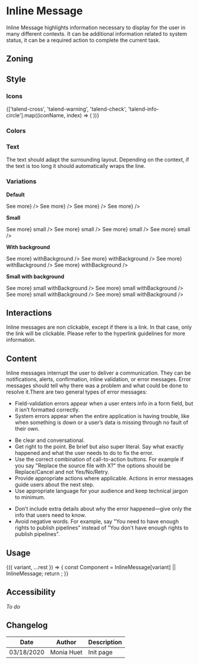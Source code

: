 

<Meta title="Components/InlineMessage" component={InlineMessage} />

# Inline Message

Inline Message highlights information necessary to display for the user in many different contexts.
It can be additional information related to system status, it can be a required action to complete the current task.

## Zoning

<FigmaImage
	src="https://www.figma.com/file/2Sw2IvUHZ9F2srJ3L8AWxr/%F0%9F%93%90-Zoning?node-id=12%3A96"
	alt="zoning image for inline messages"
/>

## Style

### Icons

<IconGallery>
	{['talend-cross', 'talend-warning', 'talend-check', 'talend-info-circle'].map((iconName, index) => (
		<IconItem key={index} name={iconName}>
			<Icon name={iconName} />
		</IconItem>
	))}
</IconGallery>

### Colors

<ColorPalette>
	<ColorItem
		title="theme.color.palette"
		subtitle="Inline message colors"
		colors={{
			Error: tokens.colors.coral500,
			Warning: tokens.colors.jaffa500,
			Success: tokens.colors.rioGrande500,
			Information: tokens.colors.lochmara,
		}}
	/>
</ColorPalette>

### Text

The text should adapt the surrounding layout. Depending on the context, if the text is too long it should automatically wraps the line.

### Variations

**Default**

<Canvas>
	<Story name="information">
		<InlineMessage.Information
			title={'Lorem ipsum'}
			description={
				'dolor sit amet, consectetur adipiscing elit. Integer gravida orci lacus, vel convallis enim posuere ac.'
			}
			link={<Link href={'#'}>See more</Link>}
		/>
	</Story>
	<Story name="success">
		<InlineMessage.Success
			title={'Lorem ipsum'}
			description={
				'dolor sit amet, consectetur adipiscing elit. Integer gravida orci lacus, vel convallis enim posuere ac.'
			}
			link={<Link href={'#'}>See more</Link>}
		/>
	</Story>
	<Story name="warning">
		<InlineMessage.Warning
			title={'Lorem ipsum'}
			description={
				'dolor sit amet, consectetur adipiscing elit. Integer gravida orci lacus, vel convallis enim posuere ac.'
			}
			link={<Link href={'#'}>See more</Link>}
		/>
	</Story>
	<Story name="destructive">
		<InlineMessage.Destructive
			title={'Lorem ipsum'}
			description={
				'dolor sit amet, consectetur adipiscing elit. Integer gravida orci lacus, vel convallis enim posuere ac.'
			}
			link={<Link href={'#'}>See more</Link>}
		/>
	</Story>
</Canvas>

**Small**

<Canvas>
	<Story name="informationSmall">
		<InlineMessage.Information
			title={'Lorem ipsum'}
			description={
				'dolor sit amet, consectetur adipiscing elit. Integer gravida orci lacus, vel convallis enim posuere ac.'
			}
			link={<Link href={'#'}>See more</Link>}
			small
		/>
	</Story>
	<Story name="successSmall">
		<InlineMessage.Success
			title={'Lorem ipsum'}
			description={
				'dolor sit amet, consectetur adipiscing elit. Integer gravida orci lacus, vel convallis enim posuere ac.'
			}
			link={<Link href={'#'}>See more</Link>}
			small
		/>
	</Story>
	<Story name="warningSmall">
		<InlineMessage.Warning
			title={'Lorem ipsum'}
			description={
				'dolor sit amet, consectetur adipiscing elit. Integer gravida orci lacus, vel convallis enim posuere ac.'
			}
			link={<Link href={'#'}>See more</Link>}
			small
		/>
	</Story>
	<Story name="destructiveSmall">
		<InlineMessage.Destructive
			title={'Lorem ipsum'}
			description={
				'dolor sit amet, consectetur adipiscing elit. Integer gravida orci lacus, vel convallis enim posuere ac.'
			}
			link={<Link href={'#'}>See more</Link>}
			small
		/>
	</Story>
</Canvas>

**With background**

<Canvas>
	<Story name="informationWithBg">
		<InlineMessage.Information
			title={'Lorem ipsum'}
			description={
				'dolor sit amet, consectetur adipiscing elit. Integer gravida orci lacus, vel convallis enim posuere ac.'
			}
			link={<Link href={'#'}>See more</Link>}
			withBackground
		/>
	</Story>
	<Story name="successWithBg">
		<InlineMessage.Success
			title={'Lorem ipsum'}
			description={
				'dolor sit amet, consectetur adipiscing elit. Integer gravida orci lacus, vel convallis enim posuere ac.'
			}
			link={<Link href={'#'}>See more</Link>}
			withBackground
		/>
	</Story>
	<Story name="warningWithBg">
		<InlineMessage.Warning
			title={'Lorem ipsum'}
			description={
				'dolor sit amet, consectetur adipiscing elit. Integer gravida orci lacus, vel convallis enim posuere ac.'
			}
			link={<Link href={'#'}>See more</Link>}
			withBackground
		/>
	</Story>
	<Story name="destructiveWithBg">
		<InlineMessage.Destructive
			title={'Lorem ipsum'}
			description={
				'dolor sit amet, consectetur adipiscing elit. Integer gravida orci lacus, vel convallis enim posuere ac.'
			}
			link={<Link href={'#'}>See more</Link>}
			withBackground
		/>
	</Story>
</Canvas>

**Small with background**

<Canvas>
	<Story name="informationSmallWithBg">
		<InlineMessage.Information
			title={'Lorem ipsum'}
			description={
				'dolor sit amet, consectetur adipiscing elit. Integer gravida orci lacus, vel convallis enim posuere ac.'
			}
			link={<Link href={'#'}>See more</Link>}
			small
			withBackground
		/>
	</Story>
	<Story name="successSmallWithBg">
		<InlineMessage.Success
			title={'Lorem ipsum'}
			description={
				'dolor sit amet, consectetur adipiscing elit. Integer gravida orci lacus, vel convallis enim posuere ac.'
			}
			link={<Link href={'#'}>See more</Link>}
			small
			withBackground
		/>
	</Story>
	<Story name="warningSmallWithBg">
		<InlineMessage.Warning
			title={'Lorem ipsum'}
			description={
				'dolor sit amet, consectetur adipiscing elit. Integer gravida orci lacus, vel convallis enim posuere ac.'
			}
			link={<Link href={'#'}>See more</Link>}
			small
			withBackground
		/>
	</Story>
	<Story name="destructiveSmallWithBg">
		<InlineMessage.Destructive
			title={'Lorem ipsum'}
			description={
				'dolor sit amet, consectetur adipiscing elit. Integer gravida orci lacus, vel convallis enim posuere ac.'
			}
			link={<Link href={'#'}>See more</Link>}
			small
			withBackground
		/>
	</Story>
</Canvas>

## Interactions

Inline messages are non clickable, except if there is a link. In that case, only the link will be clickable.
Please refer to the hyperlink guidelines for more information.

## Content

Inline messages interrupt the user to deliver a communication. They can be notifications, alerts, confirmation, inline validation, or error messages.
Error messages should tell why there was a problem and what could be done to resolve it.There are two general types of error messages:

<ul>
    <li>Field-validation errors appear when a user enters info in a form field, but it isn’t formatted correctly.</li>
    <li>System errors appear when the entire application is having trouble, like when something is down or a user’s data is missing through no fault of their own.</li>
</ul>

<Use>
    <Use.Do>
        <ul>
            <li>Be clear and conversational.</li>
            <li>Get right to the point. Be brief but also super literal. Say what exactly happened and what
                the user needs to do to fix the error.</li>
            <li>Use the correct combination of call-to-action buttons. For example if you say "Replace the source file with X?" the options should be Replace/Cancel and not Yes/No/Retry.</li>
            <li>Provide appropriate actions where applicable. Actions in error messages guide users about the next step.</li>
            <li>Use appropriate language for your audience and keep technical jargon to minimum.</li>
        </ul>
    </Use.Do>
    <Use.Dont>
        <ul>
            <li>Don’t include extra details about why the error happened—give only the info that users need to know.</li>
            <li>Avoid negative words. For example, say "You need to have enough rights to publish pipelines" instead of "You don't have enough rights to publish pipelines".</li>
        </ul>
    </Use.Dont>
</Use>

## Usage

<Canvas>
	<Story
		name="basic"
		args={{
			title: 'A title',
			description: 'with a description',
			withBackground: true,
		}}
		argTypes={{
			variant: {
				description: 'InlineMessage variation',
				control: {
					type: 'select',
					options: ['Information', 'Success', 'Warning', 'Destructive'],
				},
			},
		}}
	>
		{({ variant, ...rest }) => {
			const Component = InlineMessage[variant] || InlineMessage;
			return <Component {...rest} />;
		}}
	</Story>
</Canvas>

<ArgsTable story="basic" />

## Accessibility

_To do_

## Changelog

| Date       | Author     | Description |
| ---------- | ---------- | ----------- |
| 03/18/2020 | Monia Huet | Init page   |
